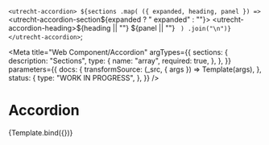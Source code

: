 <!--
@license EUPL-1.2
Copyright (c) 2021 Robbert Broersma
-->


  `<utrecht-accordion>
  ${sections
    .map(
      ({ expanded, heading, panel }) => `<utrecht-accordion-section${expanded ? " expanded" : ""}>
    <utrecht-accordion-heading>${heading || ""}</utrecht-accordion-heading>
    <utrecht-accordion-panel>${panel || ""}</utrecht-accordion-panel>
  </utrecht-accordion-section>`
    )
    .join("\n")}
</utrecht-accordion>`;

<Meta
  title="Web Component/Accordion"
  argTypes={{
    sections: {
      description: "Sections",
      type: {
        name: "array",
        required: true,
      },
    },
  }}
  parameters={{
    docs: {
      transformSource: (_src, { args }) => Template(args),
    },
    status: {
      type: "WORK IN PROGRESS",
    },
  }}
/>

# Accordion

<Canvas>
  <Story
    name="Accordion"
    args={{
      sections: [
        {
          heading: "Most Frequently Asked Question",
          panel: "TODO",
        },
        {
          heading: "Second Most Frequently Asked Question",
          panel: "TODO",
        },
        {
          heading: "Question We Expect To Be Asked Frequently",
          panel: "TODO",
        },
        {
          heading: "Would You Like The Answer To A Rethorical Question?",
          expanded: true,
          panel: "No.",
        },
        {
          heading: "This Isn't Even A Question But You Should Read It Anyway",
          panel: "The CMS didn't allow me to add more content after the accordion, so I just put it here.",
        },
      ],
    }}
  >
    {Template.bind({})}
  </Story>
</Canvas>
